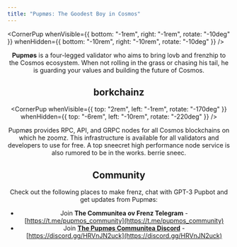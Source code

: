 ```yaml
---
title: "Pupmøs: The Goodest Boy in Cosmos"
---
```




<CornerPup
  whenVisible={{ bottom: "-1rem", right: "-1rem", rotate: "-10deg" }}
  whenHidden={{ bottom: "-10rem", right: "-10rem", rotate: "-10deg" }}
/>

<Header />


**Pupmøs** is a four-legged validator who aims to bring lovb and frenzhip to the Cosmos ecosystem. When not rolling in the grass or chasing his tail, he is guarding your values and building the future of Cosmos.


<div className="relative mb-10 flex flex-col items-center">
  <h2 className="mt-12 text-5xl tracking-tighter sm:text-6xl lg:text-7xl xl:text-7xl text-center mb-6 font-black leading-[1.1]">
    <span className="inline-block text-transparent bg-gradient-to-r from-gray-400 to-slate-500 bg-clip-text leading-[1.1]">
      <span>&nbsp;borkchainz&nbsp;</span>
    </span>
  </h2>
</div>

<Validators/>


<CornerPup
  whenVisible={{ top: "2rem", left: "-1rem", rotate: "-170deg" }}
  whenHidden={{ top: "-6rem", left: "-10rem", rotate: "-220deg" }}
/>

<CloudInfrastructure/>


Pupmøs provides RPC, API, and GRPC nodes for all Cosmos blockchains on which he zoomz. This infrastructure is available for all validators and developers to use for free. A top sneecret high performance node service is also rumored to be in the works. berrie sneec.


## Community

Check out the following places to make frenz, chat with GPT-3 Pupbot and get updates from Pupmøs:

- Join **The Communitea ov Frenz Telegram** - [https://t.me/pupmos_community](https://t.me/pupmos_community)
- Join **[The Pupmøs Communitea Discord](https://discord.gg/HRVnJN2uck)** - [https://discord.gg/HRVnJN2uck](https://discord.gg/HRVnJN2uck)
